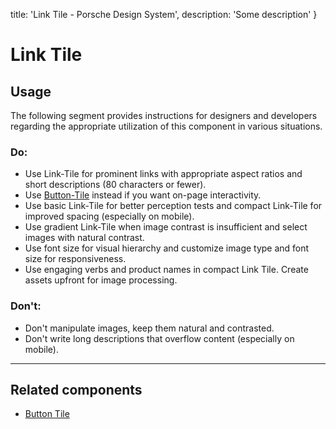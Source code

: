 
  title: 'Link Tile - Porsche Design System',
  description: 'Some description'
}

# Link Tile <ComponentStatus tagName="p-link-tile"></ComponentStatus>

## Usage

The following segment provides instructions for designers and developers regarding the appropriate utilization of this
component in various situations.

### Do:

- Use Link-Tile for prominent links with appropriate aspect ratios and short descriptions (80 characters or fewer).
- Use [Button-Tile](/components/button-tile) instead if you want on-page interactivity.
- Use basic Link-Tile for better perception tests and compact Link-Tile for improved spacing (especially on mobile).
- Use gradient Link-Tile when image contrast is insufficient and select images with natural contrast.
- Use font size for visual hierarchy and customize image type and font size for responsiveness.
- Use engaging verbs and product names in compact Link Tile. Create assets upfront for image processing.

### Don't:

- Don't manipulate images, keep them natural and contrasted.
- Don't write long descriptions that overflow content (especially on mobile).

---

## Related components

- [Button Tile](/components/button-tile)